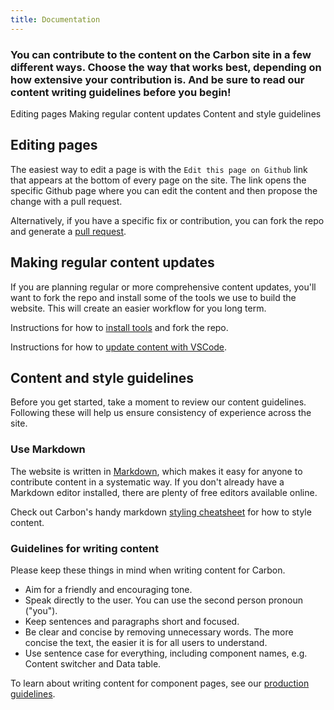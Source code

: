 ```yaml
---
title: Documentation
---
```


### You can contribute to the content on the Carbon site in a few different ways. Choose the way that works best, depending on how extensive your contribution is. And be sure to read our content writing guidelines before you begin!

<AnchorLinks>

<AnchorLink>Editing pages</AnchorLink>
<AnchorLink>Making regular content updates</AnchorLink>
<AnchorLink>Content and style guidelines</AnchorLink>

</AnchorLinks>

## Editing pages

The easiest way to edit a page is with the `Edit this page on Github` link that appears at the bottom of every page on the site. The link opens the specific Github page where you can edit the content and then propose the change with a pull request.

Alternatively, if you have a specific fix or contribution, you can fork the repo and generate a [pull request](https://github.com/carbon-design-system/carbon-website/wiki/Creating-a-PR-through-github.com-UI).

## Making regular content updates

If you are planning regular or more comprehensive content updates, you'll want to fork the repo and install some of the tools we use to build the website. This will create an easier workflow for you long term.

Instructions for how to [install tools](https://github.com/carbon-design-system/carbon-website/wiki/Updating-content-on-carbondesignsystem.com) and fork the repo.

Instructions for how to [update content with VSCode](https://github.com/carbon-design-system/carbon-website/wiki/Update-content-with-VSCode).

## Content and style guidelines

Before you get started, take a moment to review our content guidelines. Following these will help us ensure consistency of experience across the site.

### Use Markdown

The website is written in [Markdown](https://gatsby-theme-carbon.now.sh/components/markdown/), which makes it easy for anyone to contribute content in a systematic way. If you don't already have a Markdown editor installed, there are plenty of free editors available online.

Check out Carbon's handy markdown [styling cheatsheet](https://github.com/carbon-design-system/carbon-website/wiki/Markdown-cheatsheet) for how to style content.

### Guidelines for writing content

Please keep these things in mind when writing content for Carbon.

- Aim for a friendly and encouraging tone.
- Speak directly to the user. You can use the second person pronoun ("you").
- Keep sentences and paragraphs short and focused.
- Be clear and concise by removing unnecessary words. The more concise the text, the easier it is for all users to understand.
- Use sentence case for everything, including component names, e.g. Content switcher and Data table.

To learn about writing content for component pages, see our [production guidelines](https://github.com/carbon-design-system/carbon-website/wiki/Production-guidelines#creating-content-for-component-pages).
